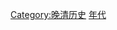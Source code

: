 {{Decade in country category|18|8|中國|亞洲}}
{{Commons category|China in the 1880s}}

[[Category:晚清历史|Category:晚清历史]]
[[Category:清朝編年史|年代]]